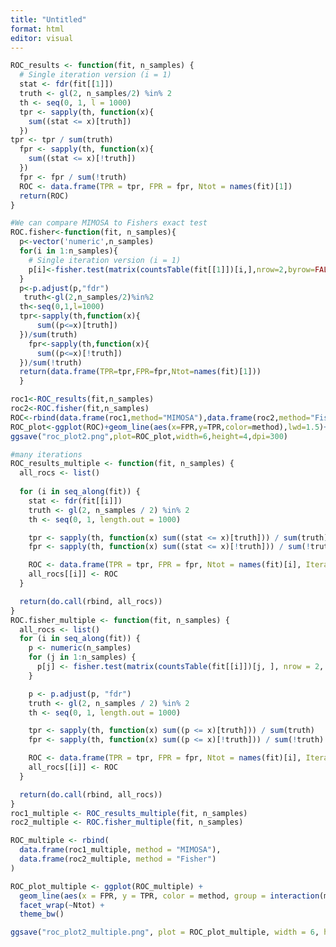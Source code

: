```yaml
---
title: "Untitled"
format: html
editor: visual
---
```


```r
ROC_results <- function(fit, n_samples) {
  # Single iteration version (i = 1)
  stat <- fdr(fit[[1]])
  truth <- gl(2, n_samples/2) %in% 2
  th <- seq(0, 1, l = 1000)
  tpr <- sapply(th, function(x){
    sum((stat <= x)[truth])
  })
tpr <- tpr / sum(truth)
  fpr <- sapply(th, function(x){
    sum((stat <= x)[!truth])
  })
  fpr <- fpr / sum(!truth)
  ROC <- data.frame(TPR = tpr, FPR = fpr, Ntot = names(fit)[1])
  return(ROC)
} 

#We can compare MIMOSA to Fishers exact test 
ROC.fisher<-function(fit, n_samples){
  p<-vector('numeric',n_samples)
  for(i in 1:n_samples){
    # Single iteration version (i = 1)
    p[i]<-fisher.test(matrix(countsTable(fit[[1]])[i,],nrow=2,byrow=FALSE),alternative="less")$p
  }
  p<-p.adjust(p,"fdr")
   truth<-gl(2,n_samples/2)%in%2
  th<-seq(0,1,l=1000)
  tpr<-sapply(th,function(x){
      sum((p<=x)[truth])
  })/sum(truth)
    fpr<-sapply(th,function(x){
      sum((p<=x)[!truth])
  })/sum(!truth)
  return(data.frame(TPR=tpr,FPR=fpr,Ntot=names(fit)[1]))
  }

roc1<-ROC_results(fit,n_samples)
roc2<-ROC.fisher(fit,n_samples)
ROC<-rbind(data.frame(roc1,method="MIMOSA"),data.frame(roc2,method="Fisher"))
ROC_plot<-ggplot(ROC)+geom_line(aes(x=FPR,y=TPR,color=method),lwd=1.5)+facet_wrap(~Ntot)+theme_bw()
ggsave("roc_plot2.png",plot=ROC_plot,width=6,height=4,dpi=300)
```

```r
#many iterations 
ROC_results_multiple <- function(fit, n_samples) {
  all_rocs <- list()
  
  for (i in seq_along(fit)) {
    stat <- fdr(fit[[i]])
    truth <- gl(2, n_samples / 2) %in% 2
    th <- seq(0, 1, length.out = 1000)

    tpr <- sapply(th, function(x) sum((stat <= x)[truth])) / sum(truth)
    fpr <- sapply(th, function(x) sum((stat <= x)[!truth])) / sum(!truth)

    ROC <- data.frame(TPR = tpr, FPR = fpr, Ntot = names(fit)[i], Iteration = i)
    all_rocs[[i]] <- ROC
  }

  return(do.call(rbind, all_rocs))
}
ROC.fisher_multiple <- function(fit, n_samples) {
  all_rocs <- list()
  for (i in seq_along(fit)) {
    p <- numeric(n_samples)
    for (j in 1:n_samples) {
      p[j] <- fisher.test(matrix(countsTable(fit[[i]])[j, ], nrow = 2, byrow = FALSE), alternative = "less")$p
    }

    p <- p.adjust(p, "fdr")
    truth <- gl(2, n_samples / 2) %in% 2
    th <- seq(0, 1, length.out = 1000)

    tpr <- sapply(th, function(x) sum((p <= x)[truth])) / sum(truth)
    fpr <- sapply(th, function(x) sum((p <= x)[!truth])) / sum(!truth)

    ROC <- data.frame(TPR = tpr, FPR = fpr, Ntot = names(fit)[i], Iteration = i)
    all_rocs[[i]] <- ROC
  }

  return(do.call(rbind, all_rocs))
}
roc1_multiple <- ROC_results_multiple(fit, n_samples)
roc2_multiple <- ROC.fisher_multiple(fit, n_samples)

ROC_multiple <- rbind(
  data.frame(roc1_multiple, method = "MIMOSA"),
  data.frame(roc2_multiple, method = "Fisher")
)

ROC_plot_multiple <- ggplot(ROC_multiple) +
  geom_line(aes(x = FPR, y = TPR, color = method, group = interaction(method, Iteration)), alpha = 0.4) +
  facet_wrap(~Ntot) +
  theme_bw()

ggsave("roc_plot2_multiple.png", plot = ROC_plot_multiple, width = 6, height = 4, dpi = 300)

```